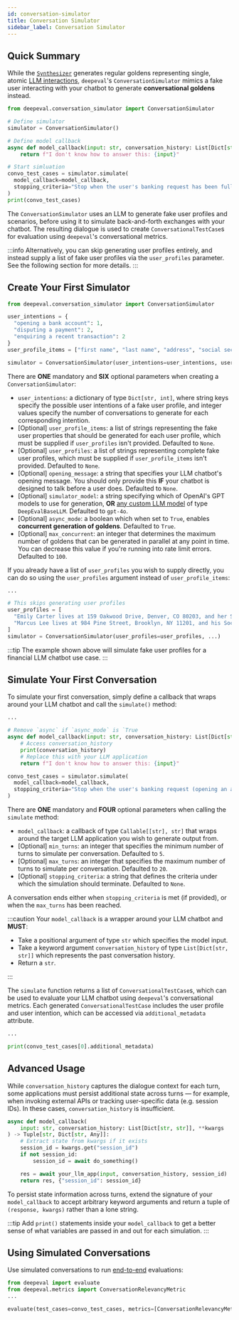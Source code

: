 ```yaml
---
id: conversation-simulator
title: Conversation Simulator
sidebar_label: Conversation Simulator
---
```


<head>
  <link
    rel="canonical"
    href="https://deepeval.com/docs/conversation-simulator"
  />
</head>

## Quick Summary

While the [`Synthesizer`](/docs/synthesizer-introduction) generates regular goldens representing single, atomic [LLM interactions](/docs/evaluation-test-cases#what-is-an-llm-interaction), `deepeval`'s `ConversationSimulator` mimics a fake user interacting with your chatbot to generate **conversational goldens** instead.

```python showLineNumbers
from deepeval.conversation_simulator import ConversationSimulator

# Define simulator
simulator = ConversationSimulator()

# Define model callback
async def model_callback(input: str, conversation_history: List[Dict[str, str]]) -> str:
    return f"I don't know how to answer this: {input}"

# Start simluation
convo_test_cases = simulator.simulate(
  model_callback=model_callback,
  stopping_criteria="Stop when the user's banking request has been fully resolved.",
)
print(convo_test_cases)
```

The `ConversationSimulator` uses an LLM to generate fake user profiles and scenarios, before using it to simulate back-and-forth exchanges with your chatbot. The resulting dialogue is used to create `ConversationalTestCase`s for evaluation using `deepeval`'s conversational metrics.

:::info
Alternatively, you can skip generating user profiles entirely, and instead supply a list of fake user profiles via the `user_profiles` parameter. See the following section for more details.
:::

## Create Your First Simulator

```python
from deepeval.conversation_simulator import ConversationSimulator

user_intentions = {
  "opening a bank account": 1,
  "disputing a payment": 2,
  "enquiring a recent transaction": 2
}
user_profile_items = ["first name", "last name", "address", "social security number"]

simulator = ConversationSimulator(user_intentions=user_intentions, user_profile_items=user_profile_items)
```

There are **ONE** mandatory and **SIX** optional parameters when creating a `ConversationSimulator`:

- `user_intentions`: a dictionary of type `Dict[str, int]`, where string keys specify the possible user intentions of a fake user profile, and integer values specify the number of conversations to generate for each corresponding intention.
- [Optional] `user_profile_items`: a list of strings representing the fake user properties that should be generated for each user profile, which must be supplied if `user_profiles` isn't provided. Defaulted to `None`.
- [Optional] `user_profiles`: a list of strings representing complete fake user profiles, which must be supplied if `user_profile_items` isn't provided. Defaulted to `None`.
- [Optional] `opening_message`: a string that specifies your LLM chatbot's opening message. You should only provide this **IF** your chatbot is designed to talk before a user does. Defaulted to `None`.
- [Optional] `simulator_model`: a string specifying which of OpenAI's GPT models to use for generation, **OR** [any custom LLM model](/docs/metrics-introduction#using-a-custom-llm) of type `DeepEvalBaseLLM`. Defaulted to `gpt-4o`.
- [Optional] `async_mode`: a boolean which when set to `True`, enables **concurrent generation of goldens**. Defaulted to `True`.
- [Optional] `max_concurrent`: an integer that determines the maximum number of goldens that can be generated in parallel at any point in time. You can decrease this value if you're running into rate limit errors. Defaulted to `100`.

If you already have a list of `user_profiles` you wish to supply directly, you can do so using the `user_profiles` argument instead of `user_profile_items`:

```python
...

# This skips generating user profiles
user_profiles = [
  "Emily Carter lives at 159 Oakwood Drive, Denver, CO 80203, and her Social Security Number is 345-67-8901.",
  "Marcus Lee lives at 984 Pine Street, Brooklyn, NY 11201, and his Social Security Number is 789-12-3456."
]
simulator = ConversationSimulator(user_profiles=user_profiles, ...)
```

:::tip
The example shown above will simulate fake user profiles for a financial LLM chatbot use case.
:::

## Simulate Your First Conversation

To simulate your first conversation, simply define a callback that wraps around your LLM chatbot and call the `simulate()` method:

```python
...

# Remove `async` if `async_mode` is `True
async def model_callback(input: str, conversation_history: List[Dict[str, str]]) -> str:
    # Access conversation_history
    print(conversation_history)
    # Replace this with your LLM application
    return f"I don't know how to answer this: {input}"

convo_test_cases = simulator.simulate(
  model_callback=model_callback,
  stopping_criteria="Stop when the user's banking request (opening an account, disputing a payment, or querying a transaction) has been fully resolved.",
)
```

There are **ONE** mandatory and **FOUR** optional parameters when calling the `simulate` method:

- `model_callback`: a callback of type `Callable[[str], str]` that wraps around the target LLM application you wish to generate output from.
- [Optional] `min_turns`: an integer that specifies the minimum number of turns to simulate per conversation. Defaulted to `5`.
- [Optional] `max_turns`: an integer that specifies the maximum number of turns to simulate per conversation. Defaulted to `20`.
- [Optional] `stopping_criteria`: a string that defines the criteria under which the simulation should terminate. Defaulted to `None`.

A conversation ends either when `stopping_criteria` is met (if provided), or when the `max_turns` has been reached.

:::caution
Your `model_callback` is a wrapper around your LLM chatbot and **MUST**:

- Take a positional argument of type `str` which specifies the model input.
- Take a keyword argument `conversation_history` of type `List[Dict[str, str]]` which represents the past conversation history.
- Return a `str`.

:::

The `simulate` function returns a list of `ConversationalTestCase`s, which can be used to evaluate your LLM chatbot using `deepeval`'s conversational metrics. Each generated `ConversationalTestCase` includes the user profile and user intention, which can be accessed via `additional_metadata` attribute.

```python
...

print(convo_test_cases[0].additional_metadata)
```

## Advanced Usage

While `conversation_history` captures the dialogue context for each turn, some applications must persist additional state across turns — for example, when invoking external APIs or tracking user-specific data (e.g. session IDs). In these cases, `conversation_history` is insufficient.

```python
async def model_callback(
    input: str, conversation_history: List[Dict[str, str]], **kwargs
) -> Tuple[str, Dict[str, Any]]:
    # Extract state from kwargs if it exists
    session_id = kwargs.get("session_id")
    if not session_id:
        session_id = await do_something()

    res = await your_llm_app(input, conversation_history, session_id)
    return res, {"session_id": session_id}
```

To persist state information across turns, extend the signature of your `model_callback` to accept arbitrary keyword arguments and return a tuple of `(response, kwargs)` rather than a lone string.

:::tip
Add `print()` statements inside your `model_callback` to get a better sense of what variables are passed in and out for each simulation.
:::

## Using Simulated Conversations

Use simulated conversations to run [end-to-end](/docs/evaluation-end-to-end-llm-evals) evaluations:

```python
from deepeval import evaluate
from deepeval.metrics import ConversationRelevancyMetric
...

evaluate(test_cases=convo_test_cases, metrics=[ConversationRelevancyMetric()])
```
